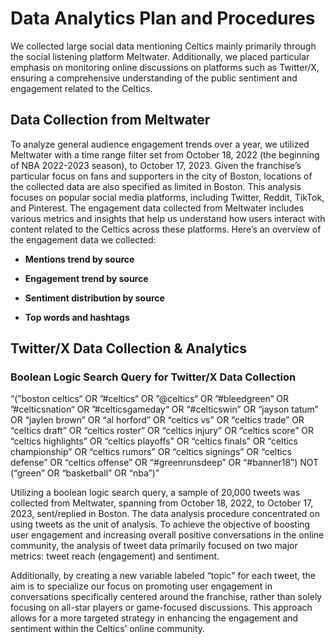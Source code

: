 # Data Analytics Plan and Procedures

We collected large social data mentioning Celtics mainly primarily through the social listening platform Meltwater. Additionally, we placed particular emphasis on monitoring online discussions on platforms such as Twitter/X, ensuring a comprehensive understanding of the public sentiment and engagement related to the Celtics.

## Data Collection from Meltwater

To analyze general audience engagement trends over a year, we utilized Meltwater with a time range filter set from October 18, 2022 (the beginning of NBA 2022-2023 season), to October 17, 2023. Given the franchise's particular focus on fans and supporters in the city of Boston, locations of the collected data are also specified as limited in Boston. This analysis focuses on popular social media platforms, including Twitter, Reddit, TikTok, and Pinterest. The engagement data collected from Meltwater includes various metrics and insights that help us understand how users interact with content related to the Celtics across these platforms. Here's an overview of the engagement data we collected:

- **Mentions trend by source**

- **Engagement trend by source**

- **Sentiment distribution by source**

- **Top words and hashtags**

## Twitter/X Data Collection \& Analytics

### Boolean Logic Search Query for Twitter/X Data Collection

“(”boston celtics“ OR ”#celtics“ OR ”\@celtics“ OR ”#bleedgreen“ OR ”#celticsnation“ OR
”#celticsgameday“ OR “#celticswin” OR "jayson tatum" OR "jaylen brown" OR "al horford" OR "celtics vs" OR "celtics trade" OR "celtics draft" OR "celtics roster" OR "celtics injury" OR "celtics score" OR "celtics highlights" OR "celtics playoffs" OR "celtics finals" OR "celtics championship" OR "celtics rumors" OR "celtics signings" OR "celtics defense" OR "celtics offense" OR “#greenrunsdeep” OR “#banner18”) NOT (“green” OR “basketball” OR “nba”)”

Utilizing a boolean logic search query, a sample of 20,000 tweets was collected from Meltwater, spanning from October 18, 2022, to October 17, 2023, sent/replied in Boston. The data analysis procedure concentrated on using tweets as the unit of analysis. To achieve the objective of boosting user engagement and increasing overall positive conversations in the online community, the analysis of tweet data primarily focused on two major metrics: tweet reach (engagement) and sentiment.

Additionally, by creating a new variable labeled "topic" for each tweet, the aim is to specialize our focus on promoting user engagement in conversations specifically centered around the franchise, rather than solely focusing on all-star players or game-focused discussions. This approach allows for a more targeted strategy in enhancing the engagement and sentiment within the Celtics' online community.
